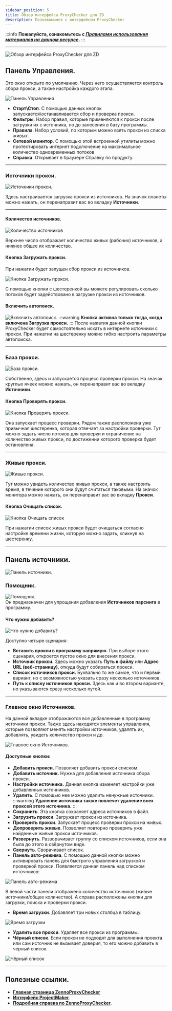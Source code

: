 ```yaml
---
sidebar_position: 5
title: Обзор интерфейса ProxyChecker для ZD
description: Познакомимся с интерфейсом ProxyChecker
---
```

:::info **Пожалуйста, ознакомьтесь с [*Правилами использования материалов на данном ресурсе*](../Disclaimer).**
:::
_______________________________________________
![Обзор интерфейса ProxyChecker для ZD](./assets/ProxyChecker/ProxyCheck_pic14.png)
## Панель Управления.
Это окно открыто по умолчанию. Через него осуществляется контроль сбора прокси, а также настройка каждого этапа.  

![Панель Управления](./assets/ProxyChecker/ProxyCheck_pic15.png)
- **Старт\Стоп**. C помощью данных кнопок запускается\останавливается сбор и проверка прокси.
- **Фильтры**. Набор правил, которые применяются к прокси после загрузки их с источника, но до занесения в базу программы.  
- **Правила**. Набор условий, по которым можно взять прокси из списка *живых*.   
- **Сетевой монитор**. С помощью этой встроенной утилиты можно протестировать интернет подключение на максимальное количество одновременных потоков 
- **Справка**. Открывает в браузере Справку по продукту.
_________________
### Источники прокси.
![Источники прокси.](./assets/ProxyChecker/ProxyCheck_pic16.png)  

Здесь настраивается загрузка прокси из источников. На значок планеты можно нажать, он перенаправит вас во вкладку **Источники**.
_________________
#### Количество источников.  
![Количество источников](./assets/ProxyChecker/ProxyCheck_pic17.png)  

Верхнее число отображает количество живых (рабочих) источников, а нижнее общее их количество.
#### Кнопка Загружать прокси.
При нажатии будет запущен сбор прокси из источников.  

![Кнопка Загружать прокси.](./assets/ProxyChecker/ProxyCheck_pic18.png)  

С помощью кнопки с шестеренкой вы можете регулировать сколько потоков будет задействовано в загрузке прокси из источников.  
#### Включить автопоиск.
![Включить автопоиск.](./assets/ProxyChecker/ProxyCheck_pic19.png)
:::warning **Кнопка активна только тогда, когда включена Загрузка прокси.**
:::
После нажатия данной кнопки ProxyChecker будет самостоятельно искать в интернете источники с прокси. При нажатии на шестеренку можно гибко настроить параметры автопоиска.
_________________
### База прокси.
![База прокси.](./assets/ProxyChecker/ProxyCheck_pic20.png)  

Собственно, здесь и запускается процесс проверки прокси. На значок круглых ячеек можно нажать, он перенаправит вас во вкладку **Источники**. 
#### Кнопка Проверять прокси. 
![Кнопка Проверять прокси.](./assets/ProxyChecker/ProxyCheck_pic21.png)  

Она запускает процесс проверки. Рядом также расположена уже привычная шестеренка, которая отвечает за настройки проверки. Тут можно задать число потоков для проверки и ограничение на количество живых прокси, по достижении которого проверка будет остановлена.  
_________________
### Живые прокси.
![Живые прокси.](./assets/ProxyChecker/ProxyCheck_pic22.png)  

Тут можно увидеть количество живых прокси, а также настроить время, в течение которого они будут считаться таковыми. На значок монитора можно нажать, он перенаправит вас во вкладку **Прокси**.  
#### Кнопка Очищать список.
![Кнопка Очищать список](./assets/ProxyChecker/ProxyCheck_pic23.png)  

При нажатии список живых прокси будет очищаться согласно настройке времени жизни, которую можно задать, кликнув на шестеренку.  
_________________
## Панель источники.
![Панель источники.](./assets/ProxyChecker/ProxyCheck_pic24.png)  
### Помощник.
![Помощник.](./assets/ProxyChecker/ProxyCheck_pic25.png)  
Он предназначен для упрощения добавления **Источников парсинга** в программу.
#### Что нужно добавить?
![Что нужно добавить?](./assets/ProxyChecker/ProxyCheck_pic26.png)  

Доступно четыре сценария:  
- **Вставить прокси в программу напрямую.** При выборе этого сценария, откроется пустое окно для внесения прокси.  
- **Источник прокси.** Здесь можно указать **Путь к файлу** или **Адрес URL (веб-страницу)**, откуда будут собираться прокси.  
- **Список источников прокси.** Буквально то же самое, что и первый вариант, но с возможностью указать сразу несколько источников.  
- **Путь к списку источников прокси.** Здесь как и во втором варианте, но указываются сразу несколько путей.  
_________________
### Главное окно Источников.  
На данной вкладке отображаются все добавленные в программу источники прокси. Также здесь находятся элементы управления, которые позволяют менять настройки источников, удалять их, добавлять, увидеть количество прокси и др.  

![Главное окно Источников.](./assets/ProxyChecker/ProxyCheck_pic27.png)
#### Доступные кнопки:
- **Добавить прокси.** Позволяет добавить прокси списком.  
- **Добавить источник.** Нужна для добавления источника сбора прокси.  
- **Настройки источника.** Данная кнопка изменяет настройки уже добавленных источников.  
- **Удалить**. С помощью нее можно удалить ненужные источники.  
:::warning **Удаление источника также повлечет удаление всех проксей этого источника.**
:::  
- **Сохранить**. Эта кнопка сохраняет адреса источников в файл.  
- **Загрузить прокси**. Загружает прокси из источника.  
- **Проверить прокси**. Запускает процесс проверки прокси на живых.  
- **Допроверить живые**. Позволяет повторно проверить уже найденные живые прокси источников.  
- **Развернуть**. Разворачивает группу со списком источников, если она была до этого в свёрнутом виде. 
- **Свернуть**. Сворачивает список.  
- **Панель авто-режима**. С помощью данной кнопки можно активировать панель для быстрого управления загрузкой и проверкой прокси. Появляется данная панель над списком источников: 

![Панель авто-режима](./assets/ProxyChecker/ProxyCheck_pic28.png) 

В левой части панели отображено количество источников (живые источники/общее количество). А справа расположены кнопки для загрузки, поиска и проверки прокси.  
- **Время загрузки**. Добавляет три новых столбца в таблицу.

![Время загрузки](./assets/ProxyChecker/ProxyCheck_pic29.png)  

- **Удалить все прокси**. Удаляет все прокси из программы.  
- **Чёрный список**. Если прокси не подходят для выполнения проекта или сам источник не вызывает доверия, то его можно добавить в черный список.  

![Чёрный список](./assets/ProxyChecker/ProxyCheck_pic30.png)
_________________
## Полезные ссылки.  
- [**Главная страница ZennoProxyChecker**](https://zennolab.com/ru/products/zennoproxychecker/)  
- [**Интерфейс ProjectMaker**](../category/интерфейс).  
- [**Подробная справка по ZennoProxyChecker**](https://zennolab.atlassian.net/wiki/spaces/RU/pages/475365507/ZennoProxyChecker).